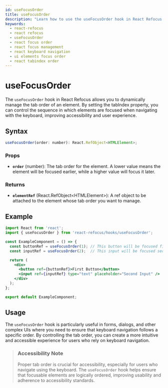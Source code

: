 ```yaml
---
id: useFocusOrder
title: useFocusOrder
description: "Learn how to use the useFocusOrder hook in React Refocus to dynamically manage the tab order of elements. Enhance keyboard navigation and accessibility by controlling the order of focusable elements in your application."
keywords:
  - react-refocus
  - react refocus
  - useFocusOrder
  - react focus order
  - react focus management
  - react keyboard navigation
  - ui elements focus order
  - react tabindex order
---
```



<StructuredData />

# useFocusOrder

The `useFocusOrder` hook in React Refocus allows you to dynamically manage the tab order of an element. By setting the tabIndex property, you can control the sequence in which elements are focused when navigating with the keyboard, improving accessibility and user experience.

## Syntax

```jsx
useFocusOrder(order: number): React.RefObject<HTMLElement>;
```

### Props

- **`order`** (number): The tab order for the element. A lower value means the element will be focused earlier, while a higher value will focus it later.

### Returns

- **`elementRef`** (React.RefObject&lt;HTMLElement&gt;): A ref object to be attached to the element whose tab order you want to manage.

## Example

```jsx
import React from 'react';
import { useFocusOrder } from 'react-refocus/hooks/useFocusOrder';

const ExampleComponent = () => {
  const buttonRef = useFocusOrder(1); // This button will be focused first
  const inputRef = useFocusOrder(2);  // This input will be focused second

  return (
    <div>
      <button ref={buttonRef}>First Button</button>
      <input ref={inputRef} type="text" placeholder="Second Input" />
    </div>
  );
};

export default ExampleComponent;
```

## Usage

The `useFocusOrder` hook is particularly useful in forms, dialogs, and other complex UIs where you need to ensure that keyboard navigation follows a specific order. By controlling the tab order, you can create a more intuitive and accessible experience for users who rely on keyboard navigation.

> ### Accessibility Note
> Proper tab order is crucial for accessibility, especially for users who navigate using the keyboard. The `useFocusOrder` hook helps ensure that focusable elements are logically ordered, improving usability and adherence to accessibility standards.
